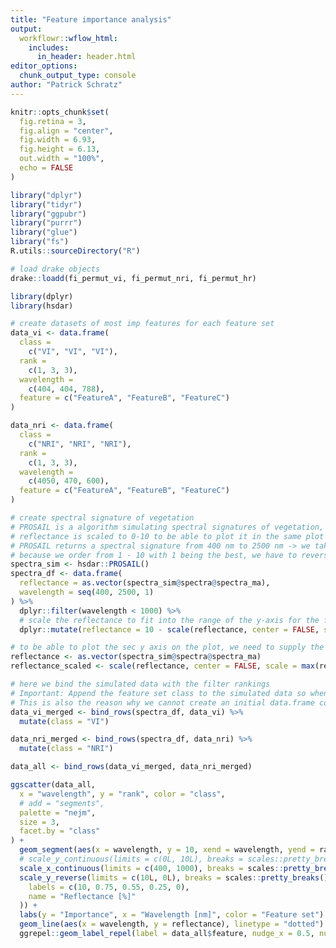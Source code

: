 ```yaml
---
title: "Feature importance analysis"
output: 
  workflowr::wflow_html:
    includes:
      in_header: header.html
editor_options:
  chunk_output_type: console
author: "Patrick Schratz"
---
```


```r
knitr::opts_chunk$set(
  fig.retina = 3,
  fig.align = "center",
  fig.width = 6.93,
  fig.height = 6.13,
  out.width = "100%",
  echo = FALSE
)

library("dplyr")
library("tidyr")
library("ggpubr")
library("purrr")
library("glue")
library("fs")
R.utils::sourceDirectory("R")

# load drake objects
drake::loadd(fi_permut_vi, fi_permut_nri, fi_permut_hr)

library(dplyr)
library(hsdar)
```


```r
# create datasets of most imp features for each feature set
data_vi <- data.frame(
  class =
    c("VI", "VI", "VI"),
  rank =
    c(1, 3, 3),
  wavelength =
    c(404, 404, 788),
  feature = c("FeatureA", "FeatureB", "FeatureC")
)

data_nri <- data.frame(
  class =
    c("NRI", "NRI", "NRI"),
  rank =
    c(1, 3, 3),
  wavelength =
    c(4050, 470, 600),
  feature = c("FeatureA", "FeatureB", "FeatureC")
)

# create spectral signature of vegetation
# PROSAIL is a algorithm simulating spectral signatures of vegetation, see `?hsdar::PROSAIL`
# reflectance is scaled to 0-10 to be able to plot it in the same plot as the filter rankings -> the y-axes need to be the same
# PROSAIL returns a spectral signature from 400 nm to 2500 nm -> we take the values only and subset to 400 nm to 1000 nm
# because we order from 1 - 10 with 1 being the best, we have to reverse the scaling of the reflectance values
spectra_sim <- hsdar::PROSAIL()
spectra_df <- data.frame(
  reflectance = as.vector(spectra_sim@spectra@spectra_ma),
  wavelength = seq(400, 2500, 1)
) %>%
  dplyr::filter(wavelength < 1000) %>%
  # scale the reflectance to fit into the range of the y-axis for the filter ranking (the 10 - is to reverse the scale)
  dplyr::mutate(reflectance = 10 - scale(reflectance, center = FALSE, scale = max(reflectance, na.rm = TRUE) / 10))

# to be able to plot the sec y axis on the plot, we need to supply the scaled R object -> we need to save the object separately
reflectance <- as.vector(spectra_sim@spectra@spectra_ma)
reflectance_scaled <- scale(reflectance, center = FALSE, scale = max(reflectance, na.rm = TRUE) / 10)

# here we bind the simulated data with the filter rankings
# Important: Append the feature set class to the simulated data so when merged all together the facetting works (only works if we have class levels for all entries)
# This is also the reason why we cannot create an initial data.frame containing the results of all feature sets
data_vi_merged <- bind_rows(spectra_df, data_vi) %>%
  mutate(class = "VI")

data_nri_merged <- bind_rows(spectra_df, data_nri) %>%
  mutate(class = "NRI")

data_all <- bind_rows(data_vi_merged, data_nri_merged)

ggscatter(data_all,
  x = "wavelength", y = "rank", color = "class",
  # add = "segments",
  palette = "nejm",
  size = 3,
  facet.by = "class"
) +
  geom_segment(aes(x = wavelength, y = 10, xend = wavelength, yend = rank), color = "grey") +
  # scale_y_continuous(limits = c(0L, 10L), breaks = scales::pretty_breaks()) +
  scale_x_continuous(limits = c(400, 1000), breaks = scales::pretty_breaks()) +
  scale_y_reverse(limits = c(10L, 0L), breaks = scales::pretty_breaks(), sec.axis = sec_axis(~ scale(-., center = FALSE, scale = max(., na.rm = TRUE) / -1),
    labels = c(10, 0.75, 0.55, 0.25, 0),
    name = "Reflectance [%]"
  )) +
  labs(y = "Importance", x = "Wavelength [nm]", color = "Feature set") +
  geom_line(aes(x = wavelength, y = reflectance), linetype = "dotted") +
  ggrepel::geom_label_repel(label = data_all$feature, nudge_x = 0.5, nudge_y = 0.5)
```

